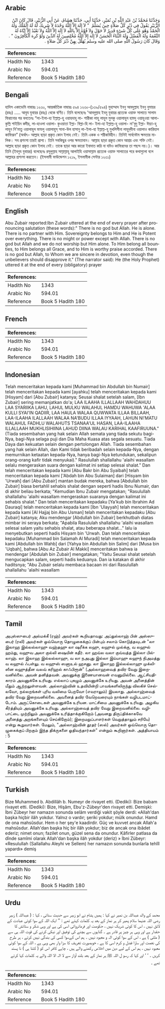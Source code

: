 ## Arabic


<div dir="rtl" lang="ar" style={{fontSize:'larger',backgroundColor:'#f8f9fa',padding:20}}>
وَحَدَّثَنَا مُحَمَّدُ بْنُ عَبْدِ اللَّهِ بْنِ نُمَيْرٍ، حَدَّثَنَا أَبِي، حَدَّثَنَا هِشَامٌ، عَنْ أَبِي الزُّبَيْرِ، قَالَ كَانَ ابْنُ الزُّبَيْرِ يَقُولُ فِي دُبُرِ كُلِّ صَلاَةٍ حِينَ يُسَلِّمُ ‏ "‏ لاَ إِلَهَ إِلاَّ اللَّهُ وَحْدَهُ لاَ شَرِيكَ لَهُ لَهُ الْمُلْكُ وَلَهُ الْحَمْدُ وَهُوَ عَلَى كُلِّ شَىْءٍ قَدِيرٌ لاَ حَوْلَ وَلاَ قُوَّةَ إِلاَّ بِاللَّهِ لاَ إِلَهَ إِلاَّ اللَّهُ وَلاَ نَعْبُدُ إِلاَّ إِيَّاهُ لَهُ النِّعْمَةُ وَلَهُ الْفَضْلُ وَلَهُ الثَّنَاءُ الْحَسَنُ لاَ إِلَهَ إِلاَّ اللَّهُ مُخْلِصِينَ لَهُ الدِّينَ وَلَوْ كَرِهَ الْكَافِرُونَ ‏"‏ ‏.‏ وَقَالَ كَانَ رَسُولُ اللَّهِ صلى الله عليه وسلم يُهَلِّلُ بِهِنَّ دُبُرَ كُلِّ صَلاَةٍ ‏.‏
</div>
<div style={{backgroundColor:'#f8f9fa',padding:20, marginBottom: 10}}><table> <thead> <tr> <th>References:</th> <th></th> </tr> </thead> <tbody><tr><td>Hadith No</td><td>1343</td></tr><tr><td>Arabic No</td><td>594.01</td></tr><tr><td>Reference</td><td>Book 5 Hadith 180</td></tr></tbody></table></div>

## Bengali


<div dir="ltr" lang="bn" style={{fontSize:'larger',backgroundColor:'#f8f9fa',padding:20}}>
হাদিস একাডেমি নাম্বারঃ ১২৩০, আন্তর্জাতিক নাম্বারঃ ৫৯৪ ১২৩০-(১৩৯/৫৯৪) মুহাম্মাদ ইবনু আবদুল্লাহ ইবনু নুমায়র (রহঃ) ..... আবুয যুবায়র (রহঃ) থেকে বর্ণিত। তিনি বলেছেনঃ 'আবদুল্লাহ ইবনু যুবায়র প্রত্যেক ওয়াক্ত সালাতে সালাম ফিরানোর পর বলতেনঃ “লা-ইলা-হা ইল্লাল্ল-হু ওয়াহদাহু লা- শারীকা লাহু লাহুল মুলকু ওয়ালাহুল হামদু ওয়াহুওয়া আলা- কুল্লি শাইয়িন কদীর, লা-হাওলা ওয়ালা- কুওয়াতা ইল্লা- বিল্লা-হি লা- ইলা-হা ইল্লাল্ল-হু ওয়ালা- না'বুদু ইল্লা- ঈয়্যা-হু লাহুন নি'মাতু ওয়ালাহুল ফাযলু ওয়ালাহুস্ সানা-উল হাসানু লা-ইলা-হা ইল্লাল্ল-হু মুখলিসীনা লাহুদ্‌দীনা ওয়ালাও কারিহাল কাফিরূন” (অর্থাৎ- আল্লাহ ছাড়া প্রকৃত কোন ইলাহ নেই। তিনি একক ও শরীকবিহীন। তিনিই সার্বভৌম ক্ষমতার মালিক। সব প্রশংসা তারই প্রাপ্য। তিনি সবকিছুর ওপর ক্ষমতাবান। আল্লাহ ছাড়া প্রকৃত কোন আশ্রয় এবং শক্তি নেই। আল্লাহ ছাড়া প্রকৃত কোন ইলাহ নেই। তাকে ছাড়া আর কারো ইবাদাত করি না যদিও কাফিরদের তা পছন্দ নয়।)। আর তিনি (ইবনুয যুবায়র) বলেছেনঃ রসূলুল্লাহ সাল্লাল্লাহু আলাইহি ওয়াসাল্লাম প্রত্যেক ওয়াক্ত সালাতের পরে কথাগুলো বলে আল্লাহর প্রশংসা করতেন। (ইসলামী ফাউন্ডেশন ১২১৯, ইসলামীক সেন্টার ১২৩১)
</div>
<div style={{backgroundColor:'#f8f9fa',padding:20, marginBottom: 10}}><table> <thead> <tr> <th>References:</th> <th></th> </tr> </thead> <tbody><tr><td>Hadith No</td><td>1343</td></tr><tr><td>Arabic No</td><td>594.01</td></tr><tr><td>Reference</td><td>Book 5 Hadith 180</td></tr></tbody></table></div>

## English


<div dir="ltr" lang="en" style={{fontSize:'larger',backgroundColor:'#f8f9fa',padding:20}}>
Abu Zubair reported:Ibn Zubair uttered at the end of every prayer after pronouncing salutation (these words):" There is no god but Allah. He is alone. There is no partner with Him. Sovereignty belongs to Him and He is Potent over everything. There is no might or power except with Allah. There is no god but Allah and we do not worship but Him alone. To Him belong all bounties, to Him belongs all Grace, and to Him is worthy praise accorded. There is no god but Allah, to Whom we are sincere in devotion, even though the unbelievers should disapprove it." (The narrator said): He (the Holy Prophet) uttered it at the end of every (obligatory) prayer
</div>
<div style={{backgroundColor:'#f8f9fa',padding:20, marginBottom: 10}}><table> <thead> <tr> <th>References:</th> <th></th> </tr> </thead> <tbody><tr><td>Hadith No</td><td>1343</td></tr><tr><td>Arabic No</td><td>594.01</td></tr><tr><td>Reference</td><td>Book 5 Hadith 180</td></tr></tbody></table></div>

## French


<div dir="ltr" lang="fr" style={{fontSize:'larger',backgroundColor:'#f8f9fa',padding:20}}>

</div>
<div style={{backgroundColor:'#f8f9fa',padding:20, marginBottom: 10}}><table> <thead> <tr> <th>References:</th> <th></th> </tr> </thead> <tbody><tr><td>Hadith No</td><td>1343</td></tr><tr><td>Arabic No</td><td>594.01</td></tr><tr><td>Reference</td><td>Book 5 Hadith 180</td></tr></tbody></table></div>

## Indonesian


<div dir="ltr" lang="id" style={{fontSize:'larger',backgroundColor:'#f8f9fa',padding:20}}>
Telah menceritakan kepada kami [Muhammad bin Abdullah bin Numair] telah menceritakan kepada kami [ayahku] telah menceritakan kepada kami [Hisyam] dari [Abu Zubair] katanya; Seusai shalat setelah salam, [Ibn Zubair] sering memanjatkan do'a; LAA ILAAHA ILLALLAAH WAHDAHUU LAA SYARIIKA LAHU, LAHUL MULKU WALAHUL HAMDU WAHUWA 'ALAA KULLI SYAI'IN QADIIR, LAA HAULA WALAA QUWWATA ILLAA BILLAAH, LAA-ILAAHA ILALLAAH WALAA NA'BUDU ILLAA IYYAAH, LAHUN NI'MATU WALAHUL FADHLU WALAHUTS TSANAA'UL HASAN, LAA-ILAAHA ILLALLAAH MUKHLISIHIINA LAHUD DIINA WALAU KARIHAL KAAFIRUUNA." (Tiada sesembahan yang hak selain Allah semata yang tiada sekutu bagi-Nya, bagi-Nya selaga puji dan Dia Maha Kuasa atas segala sesuatu. Tiada Daya dan kekuatan selain dengan pertolongan Allah. Tiada sesembahan yang hak selain Allah, dan Kami tidak beribadah selain kepada-Nya, dengan memurnikan ketaatan kepada-Nya, hanya bagi-Nya ketundukan, sekalipun orang-orang kafir tidak menyukai)." Rasulullah shallallahu 'alaihi wasallam selalu mengeraskan suara dengan kalimat ini setiap selesai shalat." Dan telah menceritakan kepada kami [Abu Bakr bin Abu Syaibah] telah menceritakan kepada kami ['Abdah bin Abu Sulaiman] dari [Hisyam bin 'Urwah] dari [Abu Zubair] mantan budak mereka, bahwa [Abdullah bin Zubair] biasa bertahlil sehabis shalat dengan seperti hadis Ibnu Numair, dan di akhir beliau berkata; "Kemudian Ibnu Zubair mengatakan; "Rasulullah shallallahu 'alaihi wasallam mengeraskan suaranya dengan kalimat ini sehabis shalat." Dan telah menceritakan kepadaku [Ya'kub bin Ibrahim Ad Dauraqi] telah menceritakan kepada kami [Ibn 'Ulayyah] telah menceritakan kepada kami [Al Hajjaj bin Abu Usman] telah menceritakan kepadaku [Abu Zubair] katanya; Aku mendengar [Abdullah bin Zubair] berkhutbah diatas mimbar ini seraya berkata; "Apabila Rasululah shallallahu 'alaihi wasallam selesai salam yaitu sehabis shalat, atau beberapa shalat…" lalu ia menyebutkan seperti hadis Hisyam bin 'Urwah. Dan telah menceritakan kepadaku [Muhammad bin Salamah Al Muradi] telah menceritakan kepada kami [Abdullah bin Wahb] dari [Yahya bin Abdullah bin Salim] dari [Musa bin 'Uqbah], bahwa [Abu Az Zubair Al Makki] menceritakan bahwa ia mendengar [Abdulah bin Zubair] mengatakan; "Yaitu Seusai shalat setelah mengucapkan salam, seperti hadis keduanya. Dan ia katakan di akhir haditsnya; "Abu Zubair selalu membaca bacaan ini dari Rasulullah shallallahu 'alaihi wasallam
</div>
<div style={{backgroundColor:'#f8f9fa',padding:20, marginBottom: 10}}><table> <thead> <tr> <th>References:</th> <th></th> </tr> </thead> <tbody><tr><td>Hadith No</td><td>1343</td></tr><tr><td>Arabic No</td><td>594.01</td></tr><tr><td>Reference</td><td>Book 5 Hadith 180</td></tr></tbody></table></div>

## Tamil


<div dir="ltr" lang="ta" style={{fontSize:'larger',backgroundColor:'#f8f9fa',padding:20}}>
அபுஸ்ஸுபைர் அல்மக்கீ (ரஹ்) அவர்கள் கூறியதாவது: அப்துல்லாஹ் பின் அஸ்ஸுபைர் (ரலி) அவர்கள் ஒவ்வொரு தொழுகைக்குப் பின்பும் சலாம் கொடுத்தவுடன் "லா இலாஹ இல்லல்லாஹு வஹ்தஹு லா ஷரீக்க லஹு, லஹுல் முல்க்கு, வ லஹுல் ஹம்து, வஹுவ அலா குல்லி ஷையின் கதீர். லா ஹவ்ல வலா குவ்வத்த இல்லா பில்லாஹ். லா இலாஹ இல்லல்லாஹு, வ லா நஅபுது இல்லா இய்யாஹு லஹுந் நிஅமத்து வ லஹுல் ஃபள்லு. வ லஹுஸ் ஸனாஉல் ஹசனு. லா இலாஹ இல்லல்லாஹு முக்லிஸீன லஹுத்தீன வலவ் கரிஹல் காஃபிரூன்" (அல்லாஹவைத் தவிர வேறு இறைவனில்லை. அவன் தனித்தவன். அவனுக்கு இணையானவன் எவனுமில்லை. ஆட்சியதிகாரம் அவனுக்கே உரியது. எல்லாப் புகழும் அவனுக்கே உரியது. அவன் அனைத்தின் மீதும் ஆற்றலுள்ளவன். அல்லாஹ்வின் உதவியின்றி பாவங்களிலிருந்து விலகிச் செல்லவோ, நல்லறங்கள் புரிய வலிமை பெறவோ (எவராலும்) இயலாது. அல்லாஹ்வைத் தவிர வேறு இறைவனில்லை. அவனைத் தவிர வேறெவரையும் நாங்கள் வழிபடமாட்டோம். அருட்கொடைகள் அவனுக்கே உரியன. மாட்சிமை அவனுக்கே உரியது. அழகிய கீர்த்தியும் அவனுக்கே உரியது. அல்லாஹ்வைத் தவிர வேறு இறைவனில்லை. வழிபாட்டை முற்றிலும் அவனுக்கே உரித்தாக்குகிறோம் (அவனது திருப்திக்காகவே அனைத்து அறங்களையும் செய்கிறோம்); இறைமறுப்பாளர்கள் வெறுத்தாலும் சரியே) என்று கூறுவார்கள். மேலும், "அல்லாஹ்வின் தூதர் (ஸல்) அவர்கள் ஒவ்வொரு தொழுகைக்குப் பிறகும் இந்த திக்ருகளை ஓதிவந்தார்கள்" என்றும் கூறினார்கள். அத்தியாயம் : 5
</div>
<div style={{backgroundColor:'#f8f9fa',padding:20, marginBottom: 10}}><table> <thead> <tr> <th>References:</th> <th></th> </tr> </thead> <tbody><tr><td>Hadith No</td><td>1343</td></tr><tr><td>Arabic No</td><td>594.01</td></tr><tr><td>Reference</td><td>Book 5 Hadith 180</td></tr></tbody></table></div>

## Turkish


<div dir="ltr" lang="tr" style={{fontSize:'larger',backgroundColor:'#f8f9fa',padding:20}}>
Bize Muhammed b. Abdillâh b. Numeyr de rivayet etti. (Dediki): Bize babam rivayet etti. (Dediki): Bize, Hişâm, Ebu'z-Zübeyr'den rivayet etti. Demişki: İbni Zübeyr her namazın sonunda selâm verdiği vakit şöyle derdi: «Allah'dan başka hiçbir ilâh yokdur. Yalnız o vardır; şeriki yokdur; mülk onundur. Hamd de ona mahsûsdur. Hem o her şey'e kaadirdir. Güç ve kuvvet ancak Allah'a mahsûsdur. Allah'dan başka hiç bir ilâh yokdur; biz de ancak ona ibâdet ederiz; nimet onun; fazilet onun, güzel sena da onundur. Kâfirler patlasa da dînde samîmi olarak Allah'dan başka ilâh yokdur (deriz) » İbni Zübeyr: «Resulullah (Sallallahu Aleyhi ve Sellem) her namazın sonunda bunlarla tehlîl yapardı» demiş
</div>
<div style={{backgroundColor:'#f8f9fa',padding:20, marginBottom: 10}}><table> <thead> <tr> <th>References:</th> <th></th> </tr> </thead> <tbody><tr><td>Hadith No</td><td>1343</td></tr><tr><td>Arabic No</td><td>594.01</td></tr><tr><td>Reference</td><td>Book 5 Hadith 180</td></tr></tbody></table></div>

## Urdu


<div dir="rtl" lang="ur" style={{fontSize:'larger',backgroundColor:'#f8f9fa',padding:20}}>
محمد کے والد عبداللہ بن نمیر نے کہا : ہمیں ہشام نے ابو زبیر سے حدیث سنائی ، کہا : ( عبداللہ ) زبیر رضی اللہ عنہما سلام پھیر کر ہر نماز کے بعد یہ کلمات کہتے تھے : ’’ ایک اللہ کے سوا کوئی عبادت کے لائق نہیں ، اس کا کوئی شریک نہیں ، حکومت اور فرمانروائی اسی کی ہے اور وہی شکر و ستائش کا حقدار ہے اور وہی ہر چیز پر قادر ہے ۔ گناہوں سے بچنے کی توفیق اور نیکی کرنے کی قوت اللہ ہی سے ( ملتی ) ہے ، اس کے سوا کوئی الہ و معبود نہیں ۔ ہم اس کےسوا کسی کی بندگی نہیں کرتے ، ہر طرح کی نعمت اور سارا فضل و کرم اسی کا ہے ، خوبصورت تعریف کا سزا وار بھی وہی ہے ، اللہ کے سوا کوئی معبود نہیں ، ہم اس کے لیے دین میں اخلاص رکھنے والے ہیں ، چاہے کافر اس کو ( کتنا ہی ) نا پسند کریں ۔ ‘ ‘ اور کہا کہ رسو ل اللہ ﷺ ہر نماز کے بعد بلند آواز سے لا الہ الا اللہ والے یہ کلمات کہا کرتے تھے ۔
</div>
<div style={{backgroundColor:'#f8f9fa',padding:20, marginBottom: 10}}><table> <thead> <tr> <th>References:</th> <th></th> </tr> </thead> <tbody><tr><td>Hadith No</td><td>1343</td></tr><tr><td>Arabic No</td><td>594.01</td></tr><tr><td>Reference</td><td>Book 5 Hadith 180</td></tr></tbody></table></div>